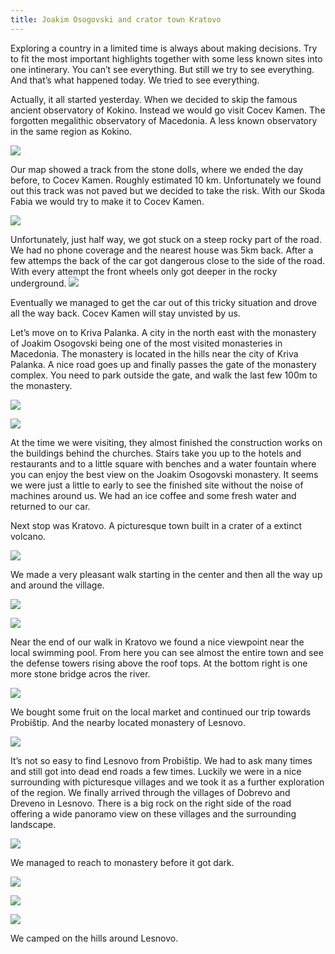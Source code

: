 ```yaml
---
title: Joakim Osogovski and crator town Kratovo
---
```


Exploring a country in a limited time is always about making decisions. Try to fit the most important highlights together with some less known sites into one intinerary. You can’t see everything. But still we try to see everything. And that’s what happened today. We tried to see everything.

Actually, it all started yesterday. When we decided to skip the famous ancient observatory of Kokino. Instead we would go visit Cocev Kamen. The forgotten megalithic observatory of Macedonia. A less known observatory in the same region as Kokino.

<Image
    src='images/DSC_7580.jpg'
/>

Our map showed a track from the stone dolls, where we ended the day before, to Cocev Kamen. Roughly estimated 10 km. Unfortunately we found out this track was not paved but we decided to take the risk. With our Skoda Fabia we would try to make it to Cocev Kamen.

<Image
    src='images/DSC_7584.jpg'
/>

Unfortunately, just half way, we got stuck on a steep rocky part of the road. We had no phone coverage and the nearest house was 5km back. After a few attemps the back of the car got dangerous close to the side of the road. With every attempt the front wheels only got deeper in the rocky underground.
<Image
    src='images/DSC_7586.jpg'
/>

Eventually we managed to get the car out of this tricky situation and drove all the way back. Cocev Kamen will stay unvisted by us.

Let’s move on to Kriva Palanka. A city in the north east with the monastery of Joakim Osogovski being one of the most visited monasteries in Macedonia. The monastery is located in the hills near the city of Kriva Palanka. A nice road goes up and finally passes the gate of the monastery complex. You need to park outside the gate, and walk the last few 100m to the monastery.

<Image
    src='images/DSC_7593.jpg'
    caption='Monastery “Joakim Osogovski” in Kriva Palanka, Macedonia.
'
/>

<Image
    src='images/DSC_7602.jpg'
    caption='Monastery “Joakim Osogovski” in Kriva Palanka, Macedonia.'
/>


At the time we were visiting, they almost finished the construction works on the buildings behind the churches. Stairs take you up to the hotels and restaurants and to a little square with benches and a water fountain where you can enjoy the best view on the Joakim Osogovski monastery. It seems we were just a little to early to see the finished site without the noise of machines around us. We had an ice coffee and some fresh water and returned to our car.

Next stop was Kratovo. A picturesque town built in a crater of a extinct volcano.

<Image
    src='images/DSC_7616.jpg'
    caption='Kratovo town located in the crater of an extinct volcano in Republic of Macedonia.'
/>



We made a very pleasant walk starting in the center and then all the way up and around the village.

<Image
    src='images/DSC_7620.jpg'
    caption='Kratovo town located in the crater of an extinct volcano in Republic of Macedonia.'
/>


<Image
    src='images/DSC_7638.jpg'
    caption='Kratovo town located in the crater of an extinct volcano in Republic of Macedonia.'
/>


Near the end of our walk in Kratovo we found a nice viewpoint near the local swimming pool. From here you can see almost the entire town and see the defense towers rising above the roof tops. At the bottom right is one more stone bridge acros the river.

<Image
    src='images/DSC_7659.jpg'
    caption='Kratovo town located in the crater of an extinct volcano in Republic of Macedonia.'
/>


We bought some fruit on the local market and continued our trip towards Probištip. And the nearby located monastery of Lesnovo.

<Image
    src='images/DSC_7671.jpg'
/>

It’s not so easy to find Lesnovo from Probištip. We had to ask many times and still got into dead end roads a few times. Luckily we were in a nice surrounding with picturesque villages and we took it as a further exploration of the region. We finally arrived through the villages of Dobrevo and Dreveno in Lesnovo. There is a big rock on the right side of the road offering a wide panoramo view on these villages and the surrounding landscape.

<Image
    src='images/DSC_7673.jpg'
/>

We managed to reach to monastery before it got dark.

<Image
    src='images/DSC_7686.jpg'
    caption='Lesnovo Monastery - Saint Gavril Lesnovski in Republic of Macedonia.'
/>



<Image
    src='images/DSC_7695.jpg'
    caption='Very nice and clean monastery buildings as usual in Macedonia.'
/>


<Image
    src='images/DSC_7711.jpg'
    caption='The church inside the monastery complex.'
/>


We camped on the hills around Lesnovo.